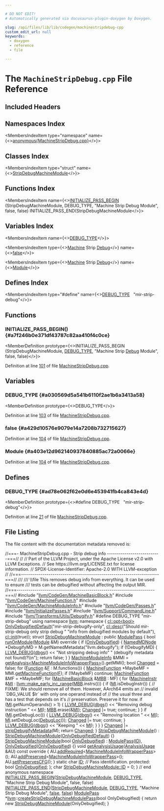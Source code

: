 ```yaml
---

# DO NOT EDIT!
# Automatically generated via docusaurus-plugin-doxygen by Doxygen.

slug: /api/files/lib/lib/codegen/machinestripdebug-cpp
custom_edit_url: null
keywords:
  - doxygen
  - reference
  - file

---
```





# The `MachineStripDebug.cpp` File Reference

<DoxygenPage pluginConfig={pluginConfig}>



## Included Headers

<IncludesList>
<IncludesListItem
  filePath="llvm/CodeGen/MachineBasicBlock.h"
  permalink="/docs/api/files/include/include/llvm/include/llvm/codegen/machinebasicblock-h"
  isLocal="true" />
<IncludesListItem
  filePath="llvm/CodeGen/MachineFunction.h"
  permalink="/docs/api/files/include/include/llvm/include/llvm/codegen/machinefunction-h"
  isLocal="true" />
<IncludesListItem
  filePath="llvm/CodeGen/MachineModuleInfo.h"
  permalink="/docs/api/files/include/include/llvm/include/llvm/codegen/machinemoduleinfo-h"
  isLocal="true" />
<IncludesListItem
  filePath="llvm/CodeGen/Passes.h"
  permalink="/docs/api/files/include/include/llvm/include/llvm/codegen/passes-h"
  isLocal="true" />
<IncludesListItem
  filePath="llvm/InitializePasses.h"
  permalink="/docs/api/files/include/include/llvm/initializepasses-h"
  isLocal="true" />
<IncludesListItem
  filePath="llvm/Support/CommandLine.h"
  permalink="/docs/api/files/include/include/llvm/include/llvm/support/commandline-h"
  isLocal="true" />
<IncludesListItem
  filePath="llvm/Transforms/Utils/Debugify.h"
  permalink="/docs/api/files/include/include/llvm/include/llvm/transforms/include/llvm/transforms/utils/debugify-h"
  isLocal="true" />
</IncludesList>

## Namespaces Index

<MembersIndex>

<MembersIndexItem
  type="namespace"
  name={<><a href="/docs/api/namespaces/anonymous-machinestripdebug-cpp-">anonymous&#123;MachineStripDebug.cpp&#125;</a></>}>
</MembersIndexItem>

</MembersIndex>

## Classes Index

<MembersIndex>

<MembersIndexItem
  type="struct"
  name={<><a href="/docs/api/structs/anonymous-namespace-machinestripdebug-cpp-/stripdebugmachinemodule">StripDebugMachineModule</a></>}>
</MembersIndexItem>

</MembersIndex>

## Functions Index

<MembersIndex>

<MembersIndexItem
  name={<><a href="#a7f246b0e371df43787c82aa410f4c0ce">INITIALIZE&#95;PASS&#95;BEGIN</a> (StripDebugMachineModule, DEBUG&#95;TYPE, &quot;Machine Strip Debug Module&quot;, false, false) INITIALIZE&#95;PASS&#95;END(StripDebugMachineModule</>}>
</MembersIndexItem>

</MembersIndex>

## Variables Index

<MembersIndex>

<MembersIndexItem
  name={<><a href="#a030569d5a541b6110f2ae1b6a3413a58">DEBUG&#95;TYPE</a></>}>
</MembersIndexItem>

<MembersIndexItem
  type={<><a href="/docs/api/files/lib/lib/passes/passbuilderbindings-cpp/#a2e16e55de32fe349f3e8242166918205">Machine</a> Strip <a href="/docs/api/files/lib/lib/support/debug-cpp/#a3fd0c3ac7c0e9187aa5c690ef9c70ebe">Debug</a></>}
  name={<><a href="#a429d10576e9079e14a7208b732715627">false</a></>}>
</MembersIndexItem>

<MembersIndexItem
  type={<><a href="/docs/api/files/lib/lib/passes/passbuilderbindings-cpp/#a2e16e55de32fe349f3e8242166918205">Machine</a> Strip <a href="/docs/api/files/lib/lib/support/debug-cpp/#a3fd0c3ac7c0e9187aa5c690ef9c70ebe">Debug</a></>}
  name={<><a href="#a403e12d962140937840885ac72a0066e">Module</a></>}>
</MembersIndexItem>

</MembersIndex>

## Defines Index

<MembersIndex>

<MembersIndexItem
  type="#define"
  name={<><a href="#ad78e062f62e0d6e453941fb4ca843e4d">DEBUG&#95;TYPE</a>&nbsp;&nbsp;&nbsp;&quot;mir-strip-debug&quot;</>}>
</MembersIndexItem>

</MembersIndex>


<SectionDefinition>

## Functions

### INITIALIZE&#95;PASS&#95;BEGIN() {#a7f246b0e371df43787c82aa410f4c0ce}

<MemberDefinition
  prototype={<>INITIALIZE&#95;PASS&#95;BEGIN (StripDebugMachineModule, <a href="/docs/api/files/include/include/llvm/include/llvm/adt/genericcycleimpl-h/#ad78e062f62e0d6e453941fb4ca843e4d">DEBUG&#95;TYPE</a>, &quot;Machine Strip <a href="/docs/api/files/lib/lib/support/debug-cpp/#a3fd0c3ac7c0e9187aa5c690ef9c70ebe">Debug</a> Module&quot;, false, false)</>}>

Definition at line <a href="#l00101">101</a> of file <a href="/docs/api/files/lib/lib/codegen/machinestripdebug-cpp">MachineStripDebug.cpp</a>.
</MemberDefinition>

</SectionDefinition>

<SectionDefinition>

## Variables

### DEBUG&#95;TYPE {#a030569d5a541b6110f2ae1b6a3413a58}

<MemberDefinition
  prototype={<>DEBUG&#95;TYPE</>}>

Definition at line <a href="#l00103">103</a> of file <a href="/docs/api/files/lib/lib/codegen/machinestripdebug-cpp">MachineStripDebug.cpp</a>.
</MemberDefinition>

### false {#a429d10576e9079e14a7208b732715627}

<MemberDefinition
  prototype="Machine Strip Debug false">

Definition at line <a href="#l00104">104</a> of file <a href="/docs/api/files/lib/lib/codegen/machinestripdebug-cpp">MachineStripDebug.cpp</a>.
</MemberDefinition>

### Module {#a403e12d962140937840885ac72a0066e}

<MemberDefinition
  prototype="Machine Strip Debug Module">

Definition at line <a href="#l00104">104</a> of file <a href="/docs/api/files/lib/lib/codegen/machinestripdebug-cpp">MachineStripDebug.cpp</a>.
</MemberDefinition>

</SectionDefinition>

<SectionDefinition>

## Defines

### DEBUG&#95;TYPE {#ad78e062f62e0d6e453941fb4ca843e4d}

<MemberDefinition
  prototype={<>#define DEBUG&#95;TYPE&nbsp;&nbsp;&nbsp;&quot;mir-strip-debug&quot;</>}>

Definition at line <a href="#l00021">21</a> of file <a href="/docs/api/files/lib/lib/codegen/machinestripdebug-cpp">MachineStripDebug.cpp</a>.
</MemberDefinition>

</SectionDefinition>

## File Listing

The file content with the documentation metadata removed is:

<ProgramListing>

<Link id="l00001" /><CodeLine lineNumber="1"><Highlight kind="comment">//===- MachineStripDebug.cpp - Strip debug info ---------------------------===//</Highlight><Highlight kind="normal"></Highlight></CodeLine>
<Link id="l00002" /><CodeLine lineNumber="2"><Highlight kind="normal"></Highlight><Highlight kind="comment">//</Highlight><Highlight kind="normal"></Highlight></CodeLine>
<Link id="l00003" /><CodeLine lineNumber="3"><Highlight kind="normal"></Highlight><Highlight kind="comment">// Part of the LLVM Project, under the Apache License v2.0 with LLVM Exceptions.</Highlight><Highlight kind="normal"></Highlight></CodeLine>
<Link id="l00004" /><CodeLine lineNumber="4"><Highlight kind="normal"></Highlight><Highlight kind="comment">// See https://llvm.org/LICENSE.txt for license information.</Highlight><Highlight kind="normal"></Highlight></CodeLine>
<Link id="l00005" /><CodeLine lineNumber="5"><Highlight kind="normal"></Highlight><Highlight kind="comment">// SPDX-License-Identifier: Apache-2.0 WITH LLVM-exception</Highlight><Highlight kind="normal"></Highlight></CodeLine>
<Link id="l00006" /><CodeLine lineNumber="6"><Highlight kind="normal"></Highlight><Highlight kind="comment">//</Highlight><Highlight kind="normal"></Highlight></CodeLine>
<Link id="l00007" /><CodeLine lineNumber="7"><Highlight kind="normal"></Highlight><Highlight kind="comment">//===----------------------------------------------------------------------===//</Highlight><Highlight kind="comment"></Highlight></CodeLine>
<Link id="l00008" /><CodeLine lineNumber="8"><Highlight kind="comment">///</Highlight></CodeLine>
<Link id="l00009" /><CodeLine lineNumber="9"><Highlight kind="comment">/// \\file This removes debug info from everything. It can be used to ensure</Highlight></CodeLine>
<Link id="l00010" /><CodeLine lineNumber="10"><Highlight kind="comment">/// tests can be debugified without affecting the output MIR.</Highlight><Highlight kind="normal"></Highlight></CodeLine>
<Link id="l00011" /><CodeLine lineNumber="11"><Highlight kind="normal"></Highlight><Highlight kind="comment">//===----------------------------------------------------------------------===//</Highlight><Highlight kind="normal"></Highlight></CodeLine>
<Link id="l00012" /><CodeLine lineNumber="12"><Highlight kind="normal"></Highlight></CodeLine>
<Link id="l00013" /><CodeLine lineNumber="13"><Highlight kind="normal"></Highlight><Highlight kind="preprocessor">#include &quot;<a href="/docs/api/files/include/include/llvm/include/llvm/codegen/machinebasicblock-h">llvm/CodeGen/MachineBasicBlock.h</a>&quot;</Highlight><Highlight kind="normal"></Highlight></CodeLine>
<Link id="l00014" /><CodeLine lineNumber="14"><Highlight kind="normal"></Highlight><Highlight kind="preprocessor">#include &quot;<a href="/docs/api/files/include/include/llvm/include/llvm/codegen/machinefunction-h">llvm/CodeGen/MachineFunction.h</a>&quot;</Highlight><Highlight kind="normal"></Highlight></CodeLine>
<Link id="l00015" /><CodeLine lineNumber="15"><Highlight kind="normal"></Highlight><Highlight kind="preprocessor">#include &quot;<a href="/docs/api/files/include/include/llvm/include/llvm/codegen/machinemoduleinfo-h">llvm/CodeGen/MachineModuleInfo.h</a>&quot;</Highlight><Highlight kind="normal"></Highlight></CodeLine>
<Link id="l00016" /><CodeLine lineNumber="16"><Highlight kind="normal"></Highlight><Highlight kind="preprocessor">#include &quot;<a href="/docs/api/files/include/include/llvm/include/llvm/codegen/passes-h">llvm/CodeGen/Passes.h</a>&quot;</Highlight><Highlight kind="normal"></Highlight></CodeLine>
<Link id="l00017" /><CodeLine lineNumber="17"><Highlight kind="normal"></Highlight><Highlight kind="preprocessor">#include &quot;<a href="/docs/api/files/include/include/llvm/initializepasses-h">llvm/InitializePasses.h</a>&quot;</Highlight><Highlight kind="normal"></Highlight></CodeLine>
<Link id="l00018" /><CodeLine lineNumber="18"><Highlight kind="normal"></Highlight><Highlight kind="preprocessor">#include &quot;<a href="/docs/api/files/include/include/llvm/include/llvm/support/commandline-h">llvm/Support/CommandLine.h</a>&quot;</Highlight><Highlight kind="normal"></Highlight></CodeLine>
<Link id="l00019" /><CodeLine lineNumber="19"><Highlight kind="normal"></Highlight><Highlight kind="preprocessor">#include &quot;<a href="/docs/api/files/include/include/llvm/include/llvm/transforms/include/llvm/transforms/utils/debugify-h">llvm/Transforms/Utils/Debugify.h</a>&quot;</Highlight><Highlight kind="normal"></Highlight></CodeLine>
<Link id="l00020" /><CodeLine lineNumber="20"><Highlight kind="normal"></Highlight></CodeLine>
<Link id="l00021" /><CodeLine lineNumber="21" lineLink="#ad78e062f62e0d6e453941fb4ca843e4d"><Highlight kind="normal"></Highlight><Highlight kind="preprocessor">#define DEBUG&#95;TYPE &quot;mir-strip-debug&quot;</Highlight><Highlight kind="normal"></Highlight></CodeLine>
<Link id="l00022" /><CodeLine lineNumber="22"><Highlight kind="normal"></Highlight></CodeLine>
<Link id="l00023" /><CodeLine lineNumber="23"><Highlight kind="normal"></Highlight><Highlight kind="keyword">using namespace </Highlight><Highlight kind="normal"><a href="/docs/api/namespaces/llvm">llvm</a>;</Highlight></CodeLine>
<Link id="l00024" /><CodeLine lineNumber="24"><Highlight kind="normal"></Highlight></CodeLine>
<Link id="l00025" /><CodeLine lineNumber="25" lineLink="/docs/api/namespaces/anonymous-machinestripdebug-cpp-"><Highlight kind="normal"></Highlight><Highlight kind="keyword">namespace </Highlight><Highlight kind="normal">&#123;</Highlight></CodeLine>
<Link id="l00026" /><CodeLine lineNumber="26"><Highlight kind="normal"><a href="/docs/api/classes/llvm/cl/opt">cl::opt&lt;bool&gt;</a></Highlight></CodeLine>
<Link id="l00027" /><CodeLine lineNumber="27" lineLink="/docs/api/namespaces/anonymous-machinestripdebug-cpp-/#a928e697e9646283a3636aa180dcce3bb"><Highlight kind="normal">    <a href="/docs/api/namespaces/anonymous-machinestripdebug-cpp-/#a928e697e9646283a3636aa180dcce3bb">OnlyDebugifiedDefault</a>(</Highlight><Highlight kind="stringliteral">&quot;mir-strip-debugify-only&quot;</Highlight><Highlight kind="normal">,</Highlight></CodeLine>
<Link id="l00028" /><CodeLine lineNumber="28"><Highlight kind="normal">                          <a href="/docs/api/structs/llvm/cl/desc">cl::desc</a>(</Highlight><Highlight kind="stringliteral">&quot;Should mir-strip-debug only strip debug &quot;</Highlight><Highlight kind="normal"></Highlight></CodeLine>
<Link id="l00029" /><CodeLine lineNumber="29"><Highlight kind="normal">                                   </Highlight><Highlight kind="stringliteral">&quot;info from debugified modules by default&quot;</Highlight><Highlight kind="normal">),</Highlight></CodeLine>
<Link id="l00030" /><CodeLine lineNumber="30"><Highlight kind="normal">                          <a href="/docs/api/namespaces/llvm/cl/#ac12e6a8f3a1b511f0dee2ed6de0ae806">cl::init</a>(</Highlight><Highlight kind="keyword">true</Highlight><Highlight kind="normal">));</Highlight></CodeLine>
<Link id="l00031" /><CodeLine lineNumber="31"><Highlight kind="normal"></Highlight></CodeLine>
<Link id="l00032" /><CodeLine lineNumber="32" lineLink="/docs/api/structs/anonymous-namespace-machinestripdebug-cpp-/stripdebugmachinemodule"><Highlight kind="normal"></Highlight><Highlight kind="keyword">struct </Highlight><Highlight kind="normal"><a href="/docs/api/structs/anonymous-namespace-machinestripdebug-cpp-/stripdebugmachinemodule/#aabf2be9b84c1c39d098d7214ee75bea0">StripDebugMachineModule</a> : </Highlight><Highlight kind="keyword">public</Highlight><Highlight kind="normal"> <a href="/docs/api/classes/llvm/modulepass/#a723659a08d210f4f566887bda3f9f976">ModulePass</a> &#123;</Highlight></CodeLine>
<Link id="l00033" /><CodeLine lineNumber="33" lineLink="/docs/api/structs/anonymous-namespace-machinestripdebug-cpp-/stripdebugmachinemodule/#af68a3711fb7b940ff150244b5892be4e"><Highlight kind="normal">  </Highlight><Highlight kind="keywordtype">bool</Highlight><Highlight kind="normal"> <a href="/docs/api/structs/anonymous-namespace-machinestripdebug-cpp-/stripdebugmachinemodule/#af68a3711fb7b940ff150244b5892be4e">runOnModule</a>(<a href="/docs/api/classes/llvm/module">Module</a> &amp;M)</Highlight><Highlight kind="keyword"> override </Highlight><Highlight kind="normal">&#123;</Highlight></CodeLine>
<Link id="l00034" /><CodeLine lineNumber="34"><Highlight kind="normal">    </Highlight><Highlight kind="keywordflow">if</Highlight><Highlight kind="normal"> (<a href="/docs/api/structs/anonymous-namespace-machinestripdebug-cpp-/stripdebugmachinemodule/#a4539a4864cea662cfdee1d2f5c333502">OnlyDebugified</a>) &#123;</Highlight></CodeLine>
<Link id="l00035" /><CodeLine lineNumber="35"><Highlight kind="normal">      <a href="/docs/api/classes/llvm/namedmdnode">NamedMDNode</a> &#42;DebugifyMD = M.getNamedMetadata(</Highlight><Highlight kind="stringliteral">&quot;llvm.debugify&quot;</Highlight><Highlight kind="normal">);</Highlight></CodeLine>
<Link id="l00036" /><CodeLine lineNumber="36"><Highlight kind="normal">      </Highlight><Highlight kind="keywordflow">if</Highlight><Highlight kind="normal"> (!DebugifyMD) &#123;</Highlight></CodeLine>
<Link id="l00037" /><CodeLine lineNumber="37"><Highlight kind="normal">        <a href="/docs/api/files/include/include/llvm/include/llvm/support/debug-h/#a196897517069dda1bdb549e24468f7d7">LLVM&#95;DEBUG</a>(<a href="/docs/api/namespaces/llvm/#a7c46c742c31be54870e2038048e6b391">dbgs</a>() &lt;&lt; </Highlight><Highlight kind="stringliteral">&quot;Not stripping debug info&quot;</Highlight><Highlight kind="normal"></Highlight></CodeLine>
<Link id="l00038" /><CodeLine lineNumber="38"><Highlight kind="normal">                             </Highlight><Highlight kind="stringliteral">&quot; (debugify metadata not found)?\\n&quot;</Highlight><Highlight kind="normal">);</Highlight></CodeLine>
<Link id="l00039" /><CodeLine lineNumber="39"><Highlight kind="normal">        </Highlight><Highlight kind="keywordflow">return</Highlight><Highlight kind="normal"> </Highlight><Highlight kind="keyword">false</Highlight><Highlight kind="normal">;</Highlight></CodeLine>
<Link id="l00040" /><CodeLine lineNumber="40"><Highlight kind="normal">      &#125;</Highlight></CodeLine>
<Link id="l00041" /><CodeLine lineNumber="41"><Highlight kind="normal">    &#125;</Highlight></CodeLine>
<Link id="l00042" /><CodeLine lineNumber="42"><Highlight kind="normal"></Highlight></CodeLine>
<Link id="l00043" /><CodeLine lineNumber="43"><Highlight kind="normal">    <a href="/docs/api/classes/llvm/machinemoduleinfo">MachineModuleInfo</a> &amp;MMI =</Highlight></CodeLine>
<Link id="l00044" /><CodeLine lineNumber="44"><Highlight kind="normal">        <a href="/docs/api/classes/llvm/pass/#a4863e5e463fb79955269fbf7fbf52b80">getAnalysis&lt;MachineModuleInfoWrapperPass&gt;</a>().getMMI();</Highlight></CodeLine>
<Link id="l00045" /><CodeLine lineNumber="45"><Highlight kind="normal"></Highlight></CodeLine>
<Link id="l00046" /><CodeLine lineNumber="46"><Highlight kind="normal">    </Highlight><Highlight kind="keywordtype">bool</Highlight><Highlight kind="normal"> <a href="/docs/api/groups/arcopt/#gaa57b1a4e6a1c79233913139635169cf1">Changed</a> = </Highlight><Highlight kind="keyword">false</Highlight><Highlight kind="normal">;</Highlight></CodeLine>
<Link id="l00047" /><CodeLine lineNumber="47"><Highlight kind="normal">    </Highlight><Highlight kind="keywordflow">for</Highlight><Highlight kind="normal"> (<a href="/docs/api/classes/llvm/function">Function</a> &amp;<a href="/docs/api/files/lib/lib/support/md5-cpp/#a96d73bbd7af15cb1fc38c3f4a3bd82e9">F</a> : M.functions()) &#123;</Highlight></CodeLine>
<Link id="l00048" /><CodeLine lineNumber="48"><Highlight kind="normal">      <a href="/docs/api/classes/llvm/machinefunction">MachineFunction</a> &#42;MaybeMF = MMI.<a href="/docs/api/classes/llvm/machinemoduleinfo/#ac1a4ac2dc30f53dff05d2c7b2d8ebaef">getMachineFunction</a>(<a href="/docs/api/files/lib/lib/support/md5-cpp/#a96d73bbd7af15cb1fc38c3f4a3bd82e9">F</a>);</Highlight></CodeLine>
<Link id="l00049" /><CodeLine lineNumber="49"><Highlight kind="normal">      </Highlight><Highlight kind="keywordflow">if</Highlight><Highlight kind="normal"> (!MaybeMF)</Highlight></CodeLine>
<Link id="l00050" /><CodeLine lineNumber="50"><Highlight kind="normal">        </Highlight><Highlight kind="keywordflow">continue</Highlight><Highlight kind="normal">;</Highlight></CodeLine>
<Link id="l00051" /><CodeLine lineNumber="51"><Highlight kind="normal">      <a href="/docs/api/classes/llvm/machinefunction">MachineFunction</a> &amp;MF = &#42;MaybeMF;</Highlight></CodeLine>
<Link id="l00052" /><CodeLine lineNumber="52"><Highlight kind="normal">      </Highlight><Highlight kind="keywordflow">for</Highlight><Highlight kind="normal"> (<a href="/docs/api/classes/llvm/machinebasicblock">MachineBasicBlock</a> &amp;<a href="/docs/api/files/lib/lib/target/lib/target/arm/armslshardening-cpp/#a5958512eae2979bd2eb383977996a600">MBB</a> : MF) &#123;</Highlight></CodeLine>
<Link id="l00053" /><CodeLine lineNumber="53"><Highlight kind="normal">        </Highlight><Highlight kind="keywordflow">for</Highlight><Highlight kind="normal"> (<a href="/docs/api/classes/llvm/machineinstr">MachineInstr</a> &amp;<a href="/docs/api/files/lib/lib/codegen/lib/codegen/globalisel/irtranslator-cpp/#abe44dfdea65b4f7e11e0a608ab708b76">MI</a> : <a href="/docs/api/namespaces/llvm/#a3d2cdc4a0db233678e7141c9d6ea3419">llvm::make&#95;early&#95;inc&#95;range</a>(<a href="/docs/api/files/lib/lib/target/lib/target/arm/armslshardening-cpp/#a5958512eae2979bd2eb383977996a600">MBB</a>.instrs())) &#123;</Highlight></CodeLine>
<Link id="l00054" /><CodeLine lineNumber="54"><Highlight kind="normal">          </Highlight><Highlight kind="keywordflow">if</Highlight><Highlight kind="normal"> (<a href="/docs/api/files/lib/lib/codegen/lib/codegen/globalisel/irtranslator-cpp/#abe44dfdea65b4f7e11e0a608ab708b76">MI</a>.isDebugInstr()) &#123;</Highlight></CodeLine>
<Link id="l00055" /><CodeLine lineNumber="55"><Highlight kind="normal">            </Highlight><Highlight kind="comment">// FIXME: We should remove all of them. However, AArch64 emits an</Highlight><Highlight kind="normal"></Highlight></CodeLine>
<Link id="l00056" /><CodeLine lineNumber="56"><Highlight kind="normal">            </Highlight><Highlight kind="comment">//        invalid &#96;DBG&#95;VALUE $lr&#96; with only one operand instead of</Highlight><Highlight kind="normal"></Highlight></CodeLine>
<Link id="l00057" /><CodeLine lineNumber="57"><Highlight kind="normal">            </Highlight><Highlight kind="comment">//        the usual three and has a test that depends on it&#39;s</Highlight><Highlight kind="normal"></Highlight></CodeLine>
<Link id="l00058" /><CodeLine lineNumber="58"><Highlight kind="normal">            </Highlight><Highlight kind="comment">//        preservation. Preserve it for now.</Highlight><Highlight kind="normal"></Highlight></CodeLine>
<Link id="l00059" /><CodeLine lineNumber="59"><Highlight kind="normal">            </Highlight><Highlight kind="keywordflow">if</Highlight><Highlight kind="normal"> (<a href="/docs/api/files/lib/lib/codegen/lib/codegen/globalisel/irtranslator-cpp/#abe44dfdea65b4f7e11e0a608ab708b76">MI</a>.getNumOperands() &gt; 1) &#123;</Highlight></CodeLine>
<Link id="l00060" /><CodeLine lineNumber="60"><Highlight kind="normal">              <a href="/docs/api/files/include/include/llvm/include/llvm/support/debug-h/#a196897517069dda1bdb549e24468f7d7">LLVM&#95;DEBUG</a>(<a href="/docs/api/namespaces/llvm/#a7c46c742c31be54870e2038048e6b391">dbgs</a>() &lt;&lt; </Highlight><Highlight kind="stringliteral">&quot;Removing debug instruction &quot;</Highlight><Highlight kind="normal"> &lt;&lt; <a href="/docs/api/files/lib/lib/codegen/lib/codegen/globalisel/irtranslator-cpp/#abe44dfdea65b4f7e11e0a608ab708b76">MI</a>);</Highlight></CodeLine>
<Link id="l00061" /><CodeLine lineNumber="61"><Highlight kind="normal">              <a href="/docs/api/files/lib/lib/target/lib/target/arm/armslshardening-cpp/#a5958512eae2979bd2eb383977996a600">MBB</a>.erase(&amp;<a href="/docs/api/files/lib/lib/codegen/lib/codegen/globalisel/irtranslator-cpp/#abe44dfdea65b4f7e11e0a608ab708b76">MI</a>);</Highlight></CodeLine>
<Link id="l00062" /><CodeLine lineNumber="62"><Highlight kind="normal">              <a href="/docs/api/groups/arcopt/#gaa57b1a4e6a1c79233913139635169cf1">Changed</a> |= </Highlight><Highlight kind="keyword">true</Highlight><Highlight kind="normal">;</Highlight></CodeLine>
<Link id="l00063" /><CodeLine lineNumber="63"><Highlight kind="normal">              </Highlight><Highlight kind="keywordflow">continue</Highlight><Highlight kind="normal">;</Highlight></CodeLine>
<Link id="l00064" /><CodeLine lineNumber="64"><Highlight kind="normal">            &#125;</Highlight></CodeLine>
<Link id="l00065" /><CodeLine lineNumber="65"><Highlight kind="normal">          &#125;</Highlight></CodeLine>
<Link id="l00066" /><CodeLine lineNumber="66"><Highlight kind="normal">          </Highlight><Highlight kind="keywordflow">if</Highlight><Highlight kind="normal"> (<a href="/docs/api/files/lib/lib/codegen/lib/codegen/globalisel/irtranslator-cpp/#abe44dfdea65b4f7e11e0a608ab708b76">MI</a>.getDebugLoc()) &#123;</Highlight></CodeLine>
<Link id="l00067" /><CodeLine lineNumber="67"><Highlight kind="normal">            <a href="/docs/api/files/include/include/llvm/include/llvm/support/debug-h/#a196897517069dda1bdb549e24468f7d7">LLVM&#95;DEBUG</a>(<a href="/docs/api/namespaces/llvm/#a7c46c742c31be54870e2038048e6b391">dbgs</a>() &lt;&lt; </Highlight><Highlight kind="stringliteral">&quot;Removing location &quot;</Highlight><Highlight kind="normal"> &lt;&lt; <a href="/docs/api/files/lib/lib/codegen/lib/codegen/globalisel/irtranslator-cpp/#abe44dfdea65b4f7e11e0a608ab708b76">MI</a>);</Highlight></CodeLine>
<Link id="l00068" /><CodeLine lineNumber="68"><Highlight kind="normal">            <a href="/docs/api/files/lib/lib/codegen/lib/codegen/globalisel/irtranslator-cpp/#abe44dfdea65b4f7e11e0a608ab708b76">MI</a>.setDebugLoc(<a href="/docs/api/namespaces/llvm/dwarf-linker/#a463a58e257d5f6fb2c39eb9a2474fc24ac2e06fc138163b7095fa483616a0a47a">DebugLoc</a>());</Highlight></CodeLine>
<Link id="l00069" /><CodeLine lineNumber="69"><Highlight kind="normal">            <a href="/docs/api/groups/arcopt/#gaa57b1a4e6a1c79233913139635169cf1">Changed</a> |= </Highlight><Highlight kind="keyword">true</Highlight><Highlight kind="normal">;</Highlight></CodeLine>
<Link id="l00070" /><CodeLine lineNumber="70"><Highlight kind="normal">            </Highlight><Highlight kind="keywordflow">continue</Highlight><Highlight kind="normal">;</Highlight></CodeLine>
<Link id="l00071" /><CodeLine lineNumber="71"><Highlight kind="normal">          &#125;</Highlight></CodeLine>
<Link id="l00072" /><CodeLine lineNumber="72"><Highlight kind="normal">          <a href="/docs/api/files/include/include/llvm/include/llvm/support/debug-h/#a196897517069dda1bdb549e24468f7d7">LLVM&#95;DEBUG</a>(<a href="/docs/api/namespaces/llvm/#a7c46c742c31be54870e2038048e6b391">dbgs</a>() &lt;&lt; </Highlight><Highlight kind="stringliteral">&quot;Keeping &quot;</Highlight><Highlight kind="normal"> &lt;&lt; <a href="/docs/api/files/lib/lib/codegen/lib/codegen/globalisel/irtranslator-cpp/#abe44dfdea65b4f7e11e0a608ab708b76">MI</a>);</Highlight></CodeLine>
<Link id="l00073" /><CodeLine lineNumber="73"><Highlight kind="normal">        &#125;</Highlight></CodeLine>
<Link id="l00074" /><CodeLine lineNumber="74"><Highlight kind="normal">      &#125;</Highlight></CodeLine>
<Link id="l00075" /><CodeLine lineNumber="75"><Highlight kind="normal">    &#125;</Highlight></CodeLine>
<Link id="l00076" /><CodeLine lineNumber="76"><Highlight kind="normal"></Highlight></CodeLine>
<Link id="l00077" /><CodeLine lineNumber="77"><Highlight kind="normal">    <a href="/docs/api/groups/arcopt/#gaa57b1a4e6a1c79233913139635169cf1">Changed</a> |= <a href="/docs/api/namespaces/llvm/#a484621a748732e2f39e7a2a0058b3b07">stripDebugifyMetadata</a>(M);</Highlight></CodeLine>
<Link id="l00078" /><CodeLine lineNumber="78"><Highlight kind="normal"></Highlight></CodeLine>
<Link id="l00079" /><CodeLine lineNumber="79"><Highlight kind="normal">    </Highlight><Highlight kind="keywordflow">return</Highlight><Highlight kind="normal"> <a href="/docs/api/groups/arcopt/#gaa57b1a4e6a1c79233913139635169cf1">Changed</a>;</Highlight></CodeLine>
<Link id="l00080" /><CodeLine lineNumber="80"><Highlight kind="normal">  &#125;</Highlight></CodeLine>
<Link id="l00081" /><CodeLine lineNumber="81"><Highlight kind="normal"></Highlight></CodeLine>
<Link id="l00082" /><CodeLine lineNumber="82" lineLink="/docs/api/structs/anonymous-namespace-machinestripdebug-cpp-/stripdebugmachinemodule/#aabf2be9b84c1c39d098d7214ee75bea0"><Highlight kind="normal">  <a href="/docs/api/structs/anonymous-namespace-machinestripdebug-cpp-/stripdebugmachinemodule/#aabf2be9b84c1c39d098d7214ee75bea0">StripDebugMachineModule</a>() : <a href="/docs/api/structs/anonymous-namespace-machinestripdebug-cpp-/stripdebugmachinemodule/#aabf2be9b84c1c39d098d7214ee75bea0">StripDebugMachineModule</a>(<a href="/docs/api/namespaces/anonymous-machinestripdebug-cpp-/#a928e697e9646283a3636aa180dcce3bb">OnlyDebugifiedDefault</a>) &#123;&#125;</Highlight></CodeLine>
<Link id="l00083" /><CodeLine lineNumber="83" lineLink="/docs/api/structs/anonymous-namespace-machinestripdebug-cpp-/stripdebugmachinemodule/#a7a7b6367f37d3eaccc805ab77e60e53a"><Highlight kind="normal">  <a href="/docs/api/structs/anonymous-namespace-machinestripdebug-cpp-/stripdebugmachinemodule/#a7a7b6367f37d3eaccc805ab77e60e53a">StripDebugMachineModule</a>(</Highlight><Highlight kind="keywordtype">bool</Highlight><Highlight kind="normal"> <a href="/docs/api/structs/anonymous-namespace-machinestripdebug-cpp-/stripdebugmachinemodule/#a4539a4864cea662cfdee1d2f5c333502">OnlyDebugified</a>)</Highlight></CodeLine>
<Link id="l00084" /><CodeLine lineNumber="84"><Highlight kind="normal">      : <a href="/docs/api/classes/llvm/modulepass/#a723659a08d210f4f566887bda3f9f976">ModulePass</a>(<a href="/docs/api/structs/anonymous-namespace-machinestripdebug-cpp-/stripdebugmachinemodule/#a967bf31708c2f1311ab2d04f2a1a369a">ID</a>), <a href="/docs/api/structs/anonymous-namespace-machinestripdebug-cpp-/stripdebugmachinemodule/#a4539a4864cea662cfdee1d2f5c333502">OnlyDebugified</a>(<a href="/docs/api/structs/anonymous-namespace-machinestripdebug-cpp-/stripdebugmachinemodule/#a4539a4864cea662cfdee1d2f5c333502">OnlyDebugified</a>) &#123;&#125;</Highlight></CodeLine>
<Link id="l00085" /><CodeLine lineNumber="85"><Highlight kind="normal"></Highlight></CodeLine>
<Link id="l00086" /><CodeLine lineNumber="86" lineLink="/docs/api/structs/anonymous-namespace-machinestripdebug-cpp-/stripdebugmachinemodule/#a43b75493aa0ac47c4a8b194ece8a640e"><Highlight kind="normal">  </Highlight><Highlight kind="keywordtype">void</Highlight><Highlight kind="normal"> <a href="/docs/api/structs/anonymous-namespace-machinestripdebug-cpp-/stripdebugmachinemodule/#a43b75493aa0ac47c4a8b194ece8a640e">getAnalysisUsage</a>(<a href="/docs/api/classes/llvm/analysisusage">AnalysisUsage</a> &amp;AU)</Highlight><Highlight kind="keyword"> const override </Highlight><Highlight kind="normal">&#123;</Highlight></CodeLine>
<Link id="l00087" /><CodeLine lineNumber="87"><Highlight kind="normal">    AU.<a href="/docs/api/classes/llvm/analysisusage/#ae0adcccca08fb686c9ce00f9397b660c">addRequired</a>&lt;<a href="/docs/api/classes/llvm/machinemoduleinfowrapperpass">MachineModuleInfoWrapperPass</a>&gt;();</Highlight></CodeLine>
<Link id="l00088" /><CodeLine lineNumber="88"><Highlight kind="normal">    AU.<a href="/docs/api/classes/llvm/analysisusage/#ae9356b720f6fbab112d809738dcc4f2a">addPreserved</a>&lt;<a href="/docs/api/classes/llvm/machinemoduleinfowrapperpass">MachineModuleInfoWrapperPass</a>&gt;();</Highlight></CodeLine>
<Link id="l00089" /><CodeLine lineNumber="89"><Highlight kind="normal">    AU.<a href="/docs/api/classes/llvm/analysisusage/#af11a6ebf7ab3c388234cb6d5378439a3">setPreservesCFG</a>();</Highlight></CodeLine>
<Link id="l00090" /><CodeLine lineNumber="90"><Highlight kind="normal">  &#125;</Highlight></CodeLine>
<Link id="l00091" /><CodeLine lineNumber="91"><Highlight kind="normal"></Highlight></CodeLine>
<Link id="l00092" /><CodeLine lineNumber="92" lineLink="/docs/api/structs/anonymous-namespace-machinestripdebug-cpp-/stripdebugmachinemodule/#a967bf31708c2f1311ab2d04f2a1a369a"><Highlight kind="normal">  </Highlight><Highlight kind="keyword">static</Highlight><Highlight kind="normal"> </Highlight><Highlight kind="keywordtype">char</Highlight><Highlight kind="normal"> <a href="/docs/api/structs/anonymous-namespace-machinestripdebug-cpp-/stripdebugmachinemodule/#a967bf31708c2f1311ab2d04f2a1a369a">ID</a>; </Highlight><Highlight kind="comment">// Pass identification.</Highlight><Highlight kind="normal"></Highlight></CodeLine>
<Link id="l00093" /><CodeLine lineNumber="93"><Highlight kind="normal"></Highlight></CodeLine>
<Link id="l00094" /><CodeLine lineNumber="94"><Highlight kind="normal"></Highlight><Highlight kind="keyword">protected</Highlight><Highlight kind="normal">:</Highlight></CodeLine>
<Link id="l00095" /><CodeLine lineNumber="95" lineLink="/docs/api/structs/anonymous-namespace-machinestripdebug-cpp-/stripdebugmachinemodule/#a4539a4864cea662cfdee1d2f5c333502"><Highlight kind="normal">  </Highlight><Highlight kind="keywordtype">bool</Highlight><Highlight kind="normal"> <a href="/docs/api/structs/anonymous-namespace-machinestripdebug-cpp-/stripdebugmachinemodule/#a4539a4864cea662cfdee1d2f5c333502">OnlyDebugified</a>;</Highlight></CodeLine>
<Link id="l00096" /><CodeLine lineNumber="96"><Highlight kind="normal">&#125;;</Highlight></CodeLine>
<Link id="l00097" /><CodeLine lineNumber="97"><Highlight kind="normal"></Highlight><Highlight kind="keywordtype">char</Highlight><Highlight kind="normal"> <a href="/docs/api/structs/anonymous-namespace-machinestripdebug-cpp-/stripdebugmachinemodule/#a967bf31708c2f1311ab2d04f2a1a369a">StripDebugMachineModule::ID</a> = 0;</Highlight></CodeLine>
<Link id="l00098" /><CodeLine lineNumber="98"><Highlight kind="normal"></Highlight></CodeLine>
<Link id="l00099" /><CodeLine lineNumber="99"><Highlight kind="normal">&#125; </Highlight><Highlight kind="comment">// end anonymous namespace</Highlight><Highlight kind="normal"></Highlight></CodeLine>
<Link id="l00100" /><CodeLine lineNumber="100"><Highlight kind="normal"></Highlight></CodeLine>
<Link id="l00101" /><CodeLine lineNumber="101" lineLink="#a7f246b0e371df43787c82aa410f4c0ce"><Highlight kind="normal"><a href="/docs/api/files/include/include/llvm/passsupport-h/#aaa970fc931c1c63037a8182e028d04b1">INITIALIZE&#95;PASS&#95;BEGIN</a>(<a href="/docs/api/structs/anonymous-namespace-machinestripdebug-cpp-/stripdebugmachinemodule/#aabf2be9b84c1c39d098d7214ee75bea0">StripDebugMachineModule</a>, <a href="/docs/api/files/include/include/llvm/include/llvm/adt/genericcycleimpl-h/#ad78e062f62e0d6e453941fb4ca843e4d">DEBUG&#95;TYPE</a>,</Highlight></CodeLine>
<Link id="l00102" /><CodeLine lineNumber="102"><Highlight kind="normal">                      </Highlight><Highlight kind="stringliteral">&quot;Machine Strip Debug Module&quot;</Highlight><Highlight kind="normal">, </Highlight><Highlight kind="keyword">false</Highlight><Highlight kind="normal">, </Highlight><Highlight kind="keyword">false</Highlight><Highlight kind="normal">)</Highlight></CodeLine>
<Link id="l00103" /><CodeLine lineNumber="103" lineLink="#a030569d5a541b6110f2ae1b6a3413a58"><Highlight kind="normal"><a href="/docs/api/files/include/include/llvm/passsupport-h/#a74ce8276b89067e806f67c45a6d92575">INITIALIZE&#95;PASS&#95;END</a>(<a href="/docs/api/structs/anonymous-namespace-machinestripdebug-cpp-/stripdebugmachinemodule/#aabf2be9b84c1c39d098d7214ee75bea0">StripDebugMachineModule</a>, <a href="/docs/api/files/include/include/llvm/include/llvm/adt/genericcycleimpl-h/#ad78e062f62e0d6e453941fb4ca843e4d">DEBUG&#95;TYPE</a>,</Highlight></CodeLine>
<Link id="l00104" /><CodeLine lineNumber="104" lineLink="#a429d10576e9079e14a7208b732715627"><Highlight kind="normal">                    </Highlight><Highlight kind="stringliteral">&quot;Machine Strip Debug Module&quot;</Highlight><Highlight kind="normal">, <a href="/docs/api/namespaces/false">false</a>, <a href="/docs/api/namespaces/false">false</a>)</Highlight></CodeLine>
<Link id="l00105" /><CodeLine lineNumber="105"><Highlight kind="normal"></Highlight></CodeLine>
<Link id="l00106" /><CodeLine lineNumber="106" lineLink="/docs/api/namespaces/llvm/#a351d49575e73fbb397df3bf708a6c713"><Highlight kind="normal"><a href="/docs/api/classes/llvm/modulepass">ModulePass</a> &#42;<a href="/docs/api/namespaces/llvm">llvm</a>::<a href="/docs/api/namespaces/llvm/#a351d49575e73fbb397df3bf708a6c713">createStripDebugMachineModulePass</a>(</Highlight><Highlight kind="keywordtype">bool</Highlight><Highlight kind="normal"> OnlyDebugified) &#123;</Highlight></CodeLine>
<Link id="l00107" /><CodeLine lineNumber="107"><Highlight kind="normal">  </Highlight><Highlight kind="keywordflow">return</Highlight><Highlight kind="normal"> </Highlight><Highlight kind="keyword">new</Highlight><Highlight kind="normal"> <a href="/docs/api/structs/anonymous-namespace-machinestripdebug-cpp-/stripdebugmachinemodule/#aabf2be9b84c1c39d098d7214ee75bea0">StripDebugMachineModule</a>(OnlyDebugified);</Highlight></CodeLine>
<Link id="l00108" /><CodeLine lineNumber="108"><Highlight kind="normal">&#125;</Highlight></CodeLine>

</ProgramListing>

</DoxygenPage>
